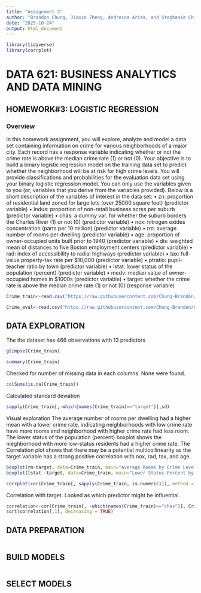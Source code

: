 ```yaml
---
title: "Assignment 3"
author: "Brandon Chung, Jiaxin Zheng, Andreina Arias, and Stephanie Chiang"
date: "2025-10-24"
output: html_document
---
```


```r
library(tidyverse)
library(corrplot)
```

# DATA 621: BUSINESS ANALYTICS AND DATA MINING
## HOMEWORK#3: LOGISTIC REGRESSION

### Overview
In this homework assignment, you will explore, analyze and model a data set containing information on
crime for various neighborhoods of a major city. Each record has a response variable indicating whether
or not the crime rate is above the median crime rate (1) or not (0).
Your objective is to build a binary logistic regression model on the training data set to predict whether
the neighborhood will be at risk for high crime levels. You will provide classifications and probabilities
for the evaluation data set using your binary logistic regression model. You can only use the variables
given to you (or, variables that you derive from the variables provided). Below is a short description of
the variables of interest in the data set:
• zn: proportion of residential land zoned for large lots (over 25000 square feet) (predictor variable)
• indus: proportion of non-retail business acres per suburb (predictor variable)
• chas: a dummy var. for whether the suburb borders the Charles River (1) or not (0) (predictor variable)
• nox: nitrogen oxides concentration (parts per 10 million) (predictor variable)
• rm: average number of rooms per dwelling (predictor variable)
• age: proportion of owner-occupied units built prior to 1940 (predictor variable)
• dis: weighted mean of distances to five Boston employment centers (predictor variable)
• rad: index of accessibility to radial highways (predictor variable)
• tax: full-value property-tax rate per $10,000 (predictor variable)
• ptratio: pupil-teacher ratio by town (predictor variable)
• lstat: lower status of the population (percent) (predictor variable)
• medv: median value of owner-occupied homes in $1000s (predictor variable)
• target: whether the crime rate is above the median crime rate (1) or not (0) (response variable)

```r
Crime_train<-read.csv("https://raw.githubusercontent.com/Chung-Brandon/621-Data-Mining/refs/heads/main/crime-training-data_modified.csv")

Crime_eval<-read.csv("https://raw.githubusercontent.com/Chung-Brandon/621-Data-Mining/refs/heads/main/crime-evaluation-data_modified.csv")
```

## DATA EXPLORATION
The the dataset has 466 observations with 13 predictors
```r
glimpse(Crime_train)
```
```r
summary(Crime_train)
```
Checked for number of missing data in each columns. None were found.
```r
colSums(is.na(Crime_train)) 
```

Calculated standard deviation
```r
sapply(Crime_train[,-which(names(Crime_train)=="target")],sd)
```

Visual exploration
The average number of rooms per dwelling had a higher mean with a lower crime rate, indicating neighborhoods with low crime rate have more rooms and neighborhood with higher crime rate had less room. The lower status of the population (percent) boxplot shows the nieghborhood with more low-status residents had a higher crime rate. The Correlation plot shows that there may be a potential multicollinearity as the target variable has a strong positive correlation with nox, rad, tax, and age.
```r
boxplot(rm~target, data=Crime_train, main="Average Rooms by Crime Level")
boxplot(lstat ~target, data=Crime_train, main="Lower Status Percent by Crime Level")

corrplot(cor(Crime_train[, sapply(Crime_train, is.numeric)]), method = "number", number.cex = 0.8)
```

Correlation with target. Looked as which predictor might be influential.
```r
correlation<-cor(Crime_train[, -which(names(Crime_train)=="chas")], Crime_train$target)
sort(correlation[,1], decreasing = TRUE)
```


## DATA PREPARATION
```r


```


## BUILD MODELS
```r

```


## SELECT MODELS
```r

```

